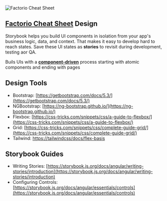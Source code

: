 
<Meta title="Home" />
<style>{`
  .sbdocs a {
    color:#ff8400;
  }
  a:hover {
    color: #e46c00;
  }
  article {
    text-align: center;
    margin-bottom: 40px;
  }
  article img {
    display: inline-block;
    width:auto;
    box-shadow: none;
  }
`}</style>

<article>
  <img
    src="assets/icons/factorio-cheat-sheet-icon-128x128.png"
    alt="Factorio Cheat Sheet"
  />
  <h1><a href="https://factoriocheatsheet.com/" target="blank">Factorio Cheat Sheet</a> Design</h1>
</article>

Storybook helps you build UI components in isolation from your app's business logic, data, and context.
That makes it easy to develop hard to reach states.
Save these UI states as **stories** to revisit during development, testing aor QA.

Buils UIs with a [**component-driven**](https://componentdriven.org) process starting with atomic components and ending with pages

## Design Tools

- Bootstrap: [https://getbootstrap.com/docs/5.3/](https://getbootstrap.com/docs/5.3/)
- NGBootstrap: [https://ng-bootstrap.github.io/](https://ng-bootstrap.github.io/)
- Flexbox: [https://css-tricks.com/snippets/css/a-guide-to-flexbox/](https://css-tricks.com/snippets/css/a-guide-to-flexbox/)
- Grid: [https://css-tricks.com/snippets/css/complete-guide-grid/](https://css-tricks.com/snippets/css/complete-guide-grid/)
- Tailwind: [https://tailwindcss/docs/flex-basis](https://css-tricks.com/snippets/css/a-guide-to-flexbox/)

## Storybook Guides

- Writing Stories: [https://storybook.js.org/docs/angular/writing-stories/introduction](https://storybook.js.org/docs/angular/writing-stories/introduction)
- Configuring Controls: [https://storybook.js.org/docs/angular/essentials/controls](https://storybook.js.org/docs/angular/essentials/controls)
